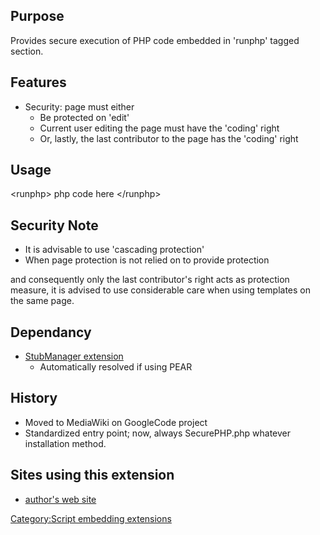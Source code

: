 {{Page security extension disclaimer}}
{{Extension
|name        = SecurePHP
|status      = stable
|type1       = tag
|type2       = user rights
|author      = [[user:jldupont|Jean-Lou Dupont]]
|image       =
|version     = 1.0.1
|update      =
|mediawiki   = 1.10,1.11, 1.12
|download    = [http://mediawiki.googlecode.com/svn/tags/SecurePHP SVN]
|readme      =
|changelog   = See SVN ($Id: SecurePHP.php 782 2007-09-16 01:22:37Z jeanlou.dupont $)
|description = Provides secure execution of PHP code embedded in 'runphp' tagged section.
|parameters  =
|rights      =
|example     =
}}
== Purpose==
Provides secure execution of PHP code embedded in 'runphp' tagged section.

== Features ==
* Security: page must either
** Be protected on 'edit'
** Current user editing the page must have the 'coding' right
** Or, lastly, the last contributor to the page has the 'coding' right

== Usage ==
<nowiki><runphp> php code here </runphp></nowiki>

== Security Note ==
* It is advisable to use 'cascading protection'
* When page protection is not relied on to provide protection 
and consequently only the last contributor's right acts as protection measure, it is advised to use
considerable care when using templates on the same page.

== Dependancy ==
* [[Extension:StubManager|StubManager extension]]
** Automatically resolved if using PEAR

{{Pear|SecurePHP}}

== History ==
* Moved to MediaWiki on GoogleCode project
* Standardized entry point; now, always SecurePHP.php whatever installation method.

== Sites using this extension ==
* [http://jldupont.com author's web site]

[[Category:Script embedding extensions]]
